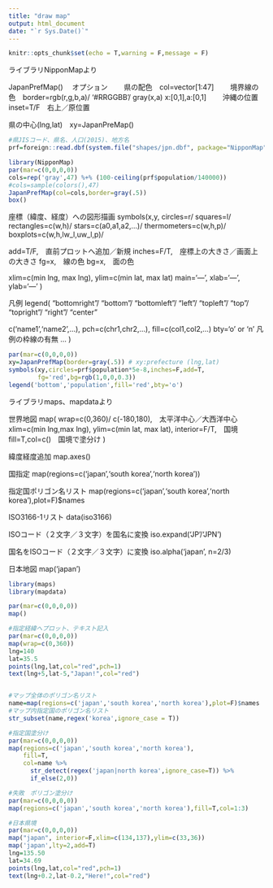 ```yaml
---
title: "draw map"
output: html_document
date: "`r Sys.Date()`"
---
```


```r
knitr::opts_chunk$set(echo = T,warning = F,message = F)
```

ライブラリNipponMapより

JapanPrefMap()
　オプション
　　県の配色　col=vector[1:47]
　　境界線の色　border=rgb(r,g,b,a)/ '#RRGGBB'/ gray(x,a) x:[0,1],a:[0,1]
　　沖縄の位置　inset=T/F　右上／原位置

県の中心(lng,lat)　xy=JapanPreMap()

```r
#県JISコード、県名、人口(2015)、地方名
prf=foreign::read.dbf(system.file("shapes/jpn.dbf", package="NipponMap"))

library(NipponMap)
par(mar=c(0,0,0,0))
cols=rep('gray',47) %+% (100-ceiling(prf$population/140000))
#cols=sample(colors(),47)
JapanPrefMap(col=cols,border=gray(.5))
box()
```


座標（緯度、経度）への図形描画
symbols(x,y,
 circles=r/ squares=l/ rectangles=c(w,h)/ stars=c(a0,a1,a2,...)/
 thermometers=c(w,h,p)/ boxplots=c(w,h,lw_l,uw_l,p)/

 add=T/F,　直前プロットへ追加／新規
 inches=F/T,　座標上の大きさ／画面上の大きさ
 fg=x,　線の色
 bg=x,　面の色

 xlim=c(min lng, max lng), ylim=c(min lat, max lat)
 main='---', xlab='---', ylab='---'
)

凡例
legend(
 "bottomright"/ "bottom"/ "bottomleft"/ "left"/ "topleft"/
 "top"/ "topright"/ "right"/ "center"

 c('name1','name2',...),
 pch=c(chr1,chr2,...),
 fill=c(col1,col2,...)
 bty='o' or 'n' 凡例の枠線の有無 
 ...
)

```r
par(mar=c(0,0,0,0))
xy=JapanPrefMap(border=gray(.5)) # xy:prefecture (lng,lat)
symbols(xy,circles=prf$population*5e-8,inches=F,add=T,
        fg='red',bg=rgb(1,0,0,0.3))
legend('bottom','population',fill='red',bty='o')
```



ライブラリmaps、mapdataより

世界地図
map( 
  wrap=c(0,360)/ c(-180,180),　太平洋中心／大西洋中心
  xlim=c(min lng,max lng), ylim=c(min lat, max lat),
  interior=F/T,　国境
  fill=T,col=c()　国境で塗分け
)

緯度経度追加
map.axes()

国指定
map(regions=c('japan','south korea','north korea'))

指定国ポリゴン名リスト
map(regions=c('japan','south korea','north korea'),plot=F)$names

ISO3166-1リスト
data(iso3166)

ISOコード（２文字／３文字）を国名に変換
iso.expand('JP'/'JPN')

国名をISOコード（２文字／３文字）に変換
iso.alpha('japan', n=2/3)

日本地図
map('japan')

```r
library(maps)
library(mapdata)

par(mar=c(0,0,0,0))
map()
```

```r
#指定経緯へプロット、テキスト記入
par(mar=c(0,0,0,0))
map(wrap=c(0,360))
lng=140
lat=35.5
points(lng,lat,col="red",pch=1)
text(lng+5,lat-5,"Japan!",col="red")


#マップ全体のポリゴン名リスト
name=map(regions=c('japan','south korea','north korea'),plot=F)$names
#マップ内指定国のポリゴン名リスト
str_subset(name,regex('korea',ignore_case = T))

#指定国塗分け
par(mar=c(0,0,0,0))
map(regions=c('japan','south korea','north korea'),
    fill=T,
    col=name %>%
      str_detect(regex('japan|north korea',ignore_case=T)) %>%
      if_else(2,0))

#失敗　ポリゴン塗分け
par(mar=c(0,0,0,0))
map(regions=c('japan','south korea','north korea'),fill=T,col=1:3)
```

```r
#日本県境
par(mar=c(0,0,0,0))
map("japan", interior=F,xlim=c(134,137),ylim=c(33,36))
map('japan',lty=2,add=T)
lng=135.50
lat=34.69
points(lng,lat,col="red",pch=1)
text(lng+0.2,lat-0.2,"Here!",col="red")
```

